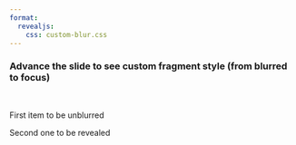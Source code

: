 ```yaml
---
format: 
  revealjs: 
    css: custom-blur.css
---
```


### Advance the slide to see custom fragment style (from blurred to focus)

<br/>

::: {.fragment .custom .blur}
First item to be unblurred
:::

::: {.fragment .custom .blur}
Second one to be revealed
:::
